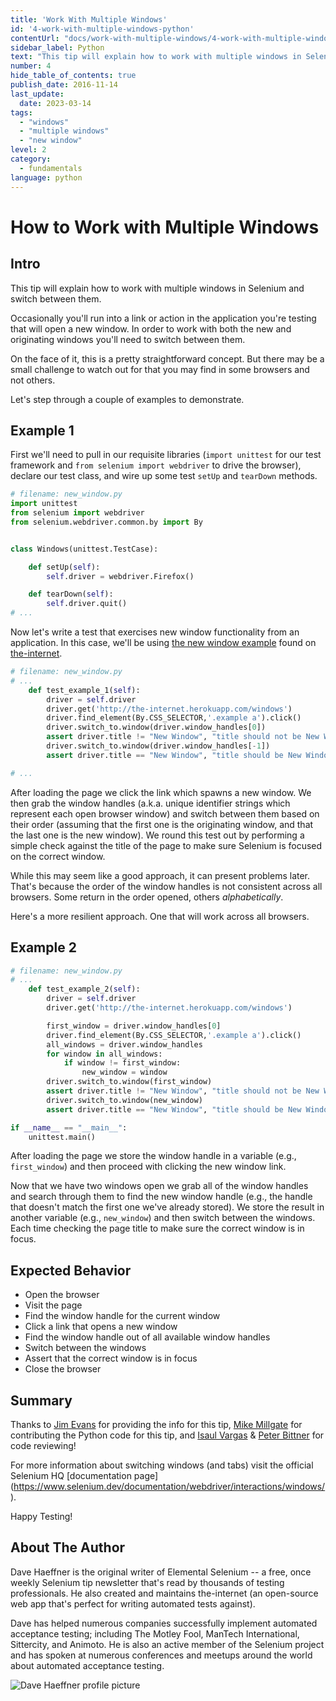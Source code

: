 ```yaml
---
title: 'Work With Multiple Windows'
id: '4-work-with-multiple-windows-python'
contentUrl: "docs/work-with-multiple-windows/4-work-with-multiple-windows-python"
sidebar_label: Python
text: "This tip will explain how to work with multiple windows in Selenium and switch between them. Occasionally you'll run into a link or action in the application you're testing that will open a new window."
number: 4
hide_table_of_contents: true
publish_date: 2016-11-14
last_update:
  date: 2023-03-14
tags:
  - "windows"
  - "multiple windows"
  - "new window"
level: 2
category:
  - fundamentals
language: python
---
```


# How to Work with Multiple Windows

## Intro

This tip will explain how to work with multiple windows in Selenium and switch between them.

Occasionally you'll run into a link or action in the application you're testing that will open a new window. In order to work with both the new and originating windows you'll need to switch between them.

On the face of it, this is a pretty straightforward concept. But there may be a small challenge to watch out for that you may find in some browsers and not others.

Let's step through a couple of examples to demonstrate.

## Example 1

First we'll need to pull in our requisite libraries (`import unittest` for our test framework and `from selenium import webdriver` to drive the browser), declare our test class, and wire up some test `setUp` and `tearDown` methods.

```python
# filename: new_window.py
import unittest
from selenium import webdriver
from selenium.webdriver.common.by import By


class Windows(unittest.TestCase):

    def setUp(self):
        self.driver = webdriver.Firefox()

    def tearDown(self):
        self.driver.quit()
# ...
```

Now let's write a test that exercises new window functionality from an application. In this case, we'll be using [the new window example](http://the-internet.herokuapp.com/windows) found on [the-internet](https://github.com/tourdedave/the-internet).

```python
# filename: new_window.py
# ...
    def test_example_1(self):
        driver = self.driver
        driver.get('http://the-internet.herokuapp.com/windows')
        driver.find_element(By.CSS_SELECTOR,'.example a').click()
        driver.switch_to.window(driver.window_handles[0])
        assert driver.title != "New Window", "title should not be New Window"
        driver.switch_to.window(driver.window_handles[-1])
        assert driver.title == "New Window", "title should be New Window"

# ...
```

After loading the page we click the link which spawns a new window. We then grab the window handles (a.k.a. unique identifier strings which represent each open browser window) and switch between them based on their order (assuming that the first one is the originating window, and that the last one is the new window). We round this test out by performing a simple check against the title of the page to make sure Selenium is focused on the correct window.

While this may seem like a good approach, it can present problems later. That's because the order of the window handles is not consistent across all browsers. Some return in the order opened, others _alphabetically_.

Here's a more resilient approach. One that will work across all browsers.

## Example 2

```python
# filename: new_window.py
# ...
    def test_example_2(self):
        driver = self.driver
        driver.get('http://the-internet.herokuapp.com/windows')

        first_window = driver.window_handles[0]
        driver.find_element(By.CSS_SELECTOR,'.example a').click()
        all_windows = driver.window_handles
        for window in all_windows:
            if window != first_window:
                new_window = window
        driver.switch_to.window(first_window)
        assert driver.title != "New Window", "title should not be New Window"
        driver.switch_to.window(new_window)
        assert driver.title == "New Window", "title should be New Window"

if __name__ == "__main__":
    unittest.main()
```

After loading the page we store the window handle in a variable (e.g., `first_window`) and then proceed with clicking the new window link.

Now that we have two windows open we grab all of the window handles and search through them to find the new window handle (e.g., the handle that doesn't match the first one we've already stored). We store the result in another variable (e.g., `new_window`) and then switch between the windows. Each time checking the page title to make sure the correct window is in focus.

## Expected Behavior

+ Open the browser
+ Visit the page
+ Find the window handle for the current window
+ Click a link that opens a new window
+ Find the window handle out of all available window handles
+ Switch between the windows
+ Assert that the correct window is in focus
+ Close the browser

## Summary

Thanks to [Jim Evans](https://twitter.com/jimevansmusic) for providing the info for this tip, [Mike Millgate](https://github.com/trabulmonkee) for contributing the Python code for this tip, and [Isaul Vargas](https://github.com/Dude-X) & [Peter Bittner](https://github.com/bittner) for code reviewing!

For more information about switching windows (and tabs) visit the official Selenium HQ [documentation page] (https://www.selenium.dev/documentation/webdriver/interactions/windows/).

Happy Testing!

## About The Author

Dave Haeffner is the original writer of Elemental Selenium -- a free, once weekly Selenium tip newsletter that's read by thousands of testing professionals. He also created and maintains the-internet (an open-source web app that's perfect for writing automated tests against).

Dave has helped numerous companies successfully implement automated acceptance testing; including The Motley Fool, ManTech International, Sittercity, and Animoto. He is also an active member of the Selenium project and has spoken at numerous conferences and meetups around the world about automated acceptance testing.

![Dave Haeffner profile picture](/img/authors/dave-haeffner.jpeg#author-img 'a title')
